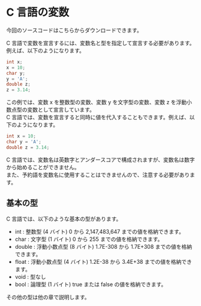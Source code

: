 
# C 言語の変数

今回のソースコードは<GetCodeLink>こちら</GetCodeLink>からダウンロードできます。

C 言語で変数を宣言するには、変数名と型を指定して宣言する必要があります。例えば、以下のようになります。<br/>

```c
int x;
x = 10;
char y;
y = 'A';
double z;
z = 3.14;
```

この例では、変数 x を整数型の変数、変数 y を文字型の変数、変数 z を浮動小数点型の変数として宣言しています。<br/>
C 言語では、変数を宣言すると同時に値を代入することもできます。例えば、以下のようになります。

```c
int x = 10;
char y = 'A';
double z = 3.14;
```

C 言語では、変数名は英数字とアンダースコアで構成されますが、変数名は数字から始めることができません。<br/>
また、予約語を変数名に使用することはできませんので、注意する必要があります。

## 基本の型

C 言語では、以下のような基本の型があります。

-   int : 整数型 (4 バイト) 0 から 2,147,483,647 までの値を格納できます。
-   char : 文字型 (1 バイト) 0 から 255 までの値を格納できます。
-   double : 浮動小数点型 (8 バイト) 1.7E-308 から 1.7E+308 までの値を格納できます。
-   float : 浮動小数点型 (4 バイト) 1.2E-38 から 3.4E+38 までの値を格納できます。
-   void : 型なし
-   bool : 論理型 (1 バイト) true または false の値を格納できます。

その他の型は他の章で説明します。
